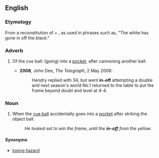 ==English==

===Etymology===
From a reconstitution of {{m|en|go in|(go) in}} + {{m|en|off|pos=preposition}}, as used in phrases such as, "The white has gone in off the black."

===Adverb===
{{en-adv|-}}

# {{context|snooker|pool|lang=en}} Of the cue ball: (going) into a [[pocket]], after cannoning another ball.
#* '''2008''', John Dee, ''The Telegraph'', 2 May 2008:
#*: Hendry replied with 34, but went '''in-off''' attempting a double and next season's world No.1 returned to the table to put the frame beyond doubt and level at 4-4.

===Noun===
{{en-noun}}

# {{context|snooker|pool|lang=en}} When the [[cue ball]] accidentally goes into a [[pocket]] after striking the object ball.
#: ''He looked set to win the frame, until the '''in-off''' from the yellow''.

====Synonyms====
* {{sense|in English billiards}} [[losing hazard]]